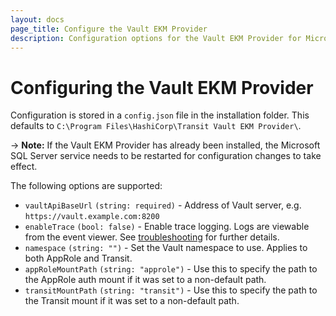 ```yaml
---
layout: docs
page_title: Configure the Vault EKM Provider
description: Configuration options for the Vault EKM Provider for Microsoft SQL Server.
---
```


# Configuring the Vault EKM Provider

Configuration is stored in a `config.json` file in the installation folder. This
defaults to `C:\Program Files\HashiCorp\Transit Vault EKM Provider\`.

-> **Note:** If the Vault EKM Provider has already been installed, the Microsoft
    SQL Server service needs to be restarted for configuration changes to take
    effect.

The following options are supported:

- `vaultApiBaseUrl` `(string: required)` - Address of Vault server, e.g.
    `https://vault.example.com:8200`
- `enableTrace` `(bool: false)` - Enable trace logging. Logs are viewable from
    the event viewer. See [troubleshooting](/docs/platform/mssql/troubleshooting)
    for further details.
- `namespace` `(string: "")` - Set the Vault namespace to use. Applies to both
    AppRole and Transit.
- `appRoleMountPath` `(string: "approle")` - Use this to specify the path to the
    AppRole auth mount if it was set to a non-default path.
- `transitMountPath` `(string: "transit")` - Use this to specify the path to the
    Transit mount if it was set to a non-default path.